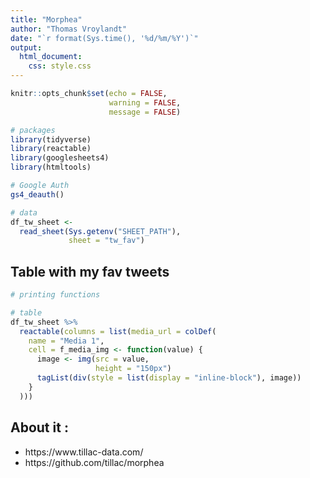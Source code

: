 ```yaml
---
title: "Morphea"
author: "Thomas Vroylandt"
date: "`r format(Sys.time(), '%d/%m/%Y')`"
output: 
  html_document:
    css: style.css
---
```


```r
knitr::opts_chunk$set(echo = FALSE,
                      warning = FALSE,
                      message = FALSE)
```

```r
# packages
library(tidyverse)
library(reactable)
library(googlesheets4)
library(htmltools)

# Google Auth
gs4_deauth()

# data
df_tw_sheet <-
  read_sheet(Sys.getenv("SHEET_PATH"),
             sheet = "tw_fav")
```

## Table with my fav tweets

```r
# printing functions

# table
df_tw_sheet %>%
  reactable(columns = list(media_url = colDef(
    name = "Media 1",
    cell = f_media_img <- function(value) {
      image <- img(src = value,
                   height = "150px")
      tagList(div(style = list(display = "inline-block"), image))
    }
  )))
```

## About it :

+ https://www.tillac-data.com/
+ https://github.com/tillac/morphea
